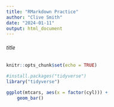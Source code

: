 ```yaml
---
title: "RMarkdown Practice"
author: "Clive Smith"
date: "2024-01-11"
output: html_document
---
```

###### title

```r
knitr::opts_chunk$set(echo = TRUE)
```


```r
#install.packages("tidyverse")
library("tidyverse")
```

```r
ggplot(mtcars, aes(x = factor(cyl))) +
    geom_bar()
```

